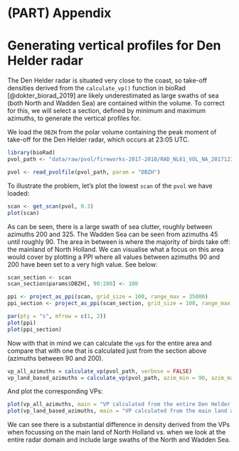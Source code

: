 # (PART) Appendix {-}

# Generating vertical profiles for Den Helder radar {#generating-vps-for-den-helder-radar}

The Den Helder radar is situated very close to the coast, so take-off densities derived from the `calculate_vp()` function in bioRad [@dokter_biorad_2019] are likely underestimated as large swaths of sea (both North and Wadden Sea) are contained within the volume. To correct for this, we will select a section, defined by minimum and maximum azimuths, to generate the vertical profiles for.

We load the `DBZH` from the polar volume containing the peak moment of take-off for the Den Helder radar, which occurs at 23:05 UTC.

```r
library(bioRad)
pvol_path <- "data/raw/pvol/fireworks-2017-2018/RAD_NL61_VOL_NA_201712312305_ODIM.h5"

pvol <- read_pvolfile(pvol_path, param = "DBZH")
```

To illustrate the problem, let's plot the lowest `scan` of the `pvol` we have loaded:

```r
scan <- get_scan(pvol, 0.3)
plot(scan)
```

As can be seen, there is a large swath of sea clutter, roughly between azimuths 200 and 325. The Wadden Sea can be seen from azimuths 45 until roughly 90. The area in between is where the majority of birds take off: the mainland of North Holland. We can visualise what a focus on this area would cover by plotting a PPI where all values between azimuths 90 and 200 have been set to a very high value. See below:

```r
scan_section <- scan
scan_section$params$DBZH[, 90:200] <- 100

ppi <- project_as_ppi(scan, grid_size = 100, range_max = 35000)
ppi_section <- project_as_ppi(scan_section, grid_size = 100, range_max = 35000)

par(pty = "s", mfrow = c(1, 2))
plot(ppi)
plot(ppi_section)
```

Now with that in mind we can calculate the `vp`s for the entire area and compare that with one that is calculated just from the section above (azimuths between 90 and 200).

```r
vp_all_azimuths = calculate_vp(pvol_path, verbose = FALSE)
vp_land_based_azimuths = calculate_vp(pvol_path, azim_min = 90, azim_max = 200, verbose = FALSE)
```

And plot the corresponding VPs:

```r
plot(vp_all_azimuths, main = "VP calculated from the entire Den Helder radar domain")
plot(vp_land_based_azimuths, main = "VP calculated from the main land area covered by Den Helder radar")
```

We can see there is a substantial difference in density derived from the VPs when focussing on the main land of North Holland vs. when we look at the entire radar domain and include large swaths of the North and Wadden Sea.
